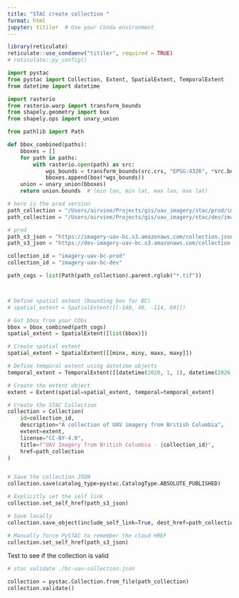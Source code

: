 ```yaml
---
title: "STAC create collection "
format: html
jupyter: titiler  # Use your Conda environment
---
```


```r
library(reticulate)
reticulate::use_condaenv("titiler", required = TRUE)
# reticulate::py_config()

```


```python
import pystac
from pystac import Collection, Extent, SpatialExtent, TemporalExtent
from datetime import datetime

import rasterio
from rasterio.warp import transform_bounds
from shapely.geometry import box
from shapely.ops import unary_union

from pathlib import Path
```

```python
def bbox_combined(paths):
    bboxes = []
    for path in paths:
        with rasterio.open(path) as src:
            wgs_bounds = transform_bounds(src.crs, "EPSG:4326", *src.bounds, densify_pts=21)
            bboxes.append(box(*wgs_bounds))
    union = unary_union(bboxes)
    return union.bounds  # (min lon, min lat, max lon, max lat)
```


```python

# here is the prod version
path_collection = "/Users/airvine/Projects/gis/uav_imagery/stac/prod/imagery_uav_bc/collection.json"
path_collection = "/Users/airvine/Projects/gis/uav_imagery/stac/dev/imagery_uav_bc/collection.json"

# prod
path_s3_json = "https://imagery-uav-bc.s3.amazonaws.com/collection.json"
path_s3_json = "https://dev-imagery-uav-bc.s3.amazonaws.com/collection.json"

collection_id = "imagery-uav-bc-prod"
collection_id = "imagery-uav-bc-dev"

path_cogs = list(Path(path_collection).parent.rglob("*.tif"))



# Define spatial extent (bounding box for BC)
# spatial_extent = SpatialExtent([[-140, 48, -114, 60]])

# Get bbox from your COGs
bbox = bbox_combined(path_cogs)
spatial_extent = SpatialExtent([list(bbox)])

# Create spatial extent
spatial_extent = SpatialExtent([[minx, miny, maxx, maxy]])

# Define temporal extent using datetime objects
temporal_extent = TemporalExtent([[datetime(2020, 1, 1), datetime(2026, 1, 1)]])

# Create the extent object
extent = Extent(spatial=spatial_extent, temporal=temporal_extent)

# Create the STAC Collection
collection = Collection(
    id=collection_id,
    description="A collection of UAV imagery from British Columbia",
    extent=extent,
    license="CC-BY-4.0",
    title=f"UAV Imagery from British Columbia - {collection_id}",
    href=path_collection
)


# Save the collection JSON
collection.save(catalog_type=pystac.CatalogType.ABSOLUTE_PUBLISHED)

# Explicitly set the self link
collection.set_self_href(path_s3_json)

# Save locally
collection.save_object(include_self_link=True, dest_href=path_collection)

# Manually force PySTAC to remember the cloud HREF
collection.set_self_href(path_s3_json)

```

Test to see if the collection is valid

```python
# stac validate ./bc-uav-collection.json

collection = pystac.Collection.from_file(path_collection)
collection.validate()
```

